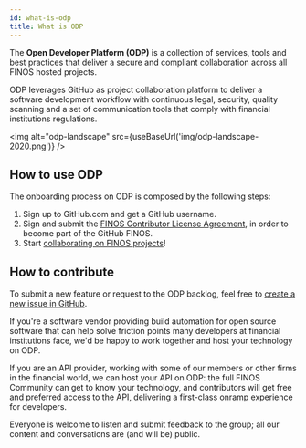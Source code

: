 ```yaml
---
id: what-is-odp
title: What is ODP
---
```



The **Open Developer Platform (ODP)** is a collection of services, tools and best practices that deliver a secure and compliant collaboration across all FINOS hosted projects.

ODP leverages GitHub as project collaboration platform to deliver a software development workflow with continuous legal, security, quality scanning and a set of communication tools that comply with financial institutions regulations.

<img alt="odp-landscape" src={useBaseUrl('img/odp-landscape-2020.png')} />

## How to use ODP
The onboarding process on ODP is composed by the following steps:

1. Sign up to GitHub.com and get a GitHub username.
2. Sign and submit the [FINOS Contributor License Agreement](https://finosfoundation.atlassian.net/wiki/spaces/FINOS/pages/75530375/Contribution+Compliance+Requirements), in order to become part of the GitHub FINOS.
3. Start [collaborating on FINOS projects](project-collaboration)!

## How to contribute
To submit a new feature or request to the ODP backlog, feel free to [create a new issue in GitHub](https://github.com/finos/open-developer-platform/issues).

If you're a software vendor providing build automation for open source software that can help solve friction points many developers at financial institutions face, we'd be happy to work together and host your technology on ODP.

If you are an API provider, working with some of our members or other firms in the financial world, we can host your API on ODP: the full FINOS Community can get to know your technology, and contributors will get free and preferred access to the API, delivering a first-class onramp experience for developers.

Everyone is welcome to listen and submit feedback to the group; all our content and conversations are (and will be) public.
